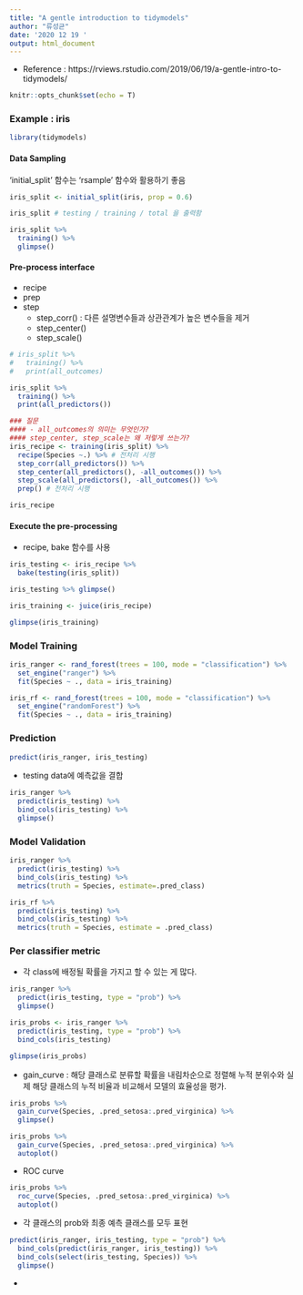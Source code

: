 ```yaml
---
title: "A gentle introduction to tidymodels"
author: "류성균"
date: '2020 12 19 '
output: html_document
---
```


- Reference : https://rviews.rstudio.com/2019/06/19/a-gentle-intro-to-tidymodels/


```r
knitr::opts_chunk$set(echo = T)
```

### Example : iris

```r
library(tidymodels)
```

#### Data Sampling

'initial_split' 함수는 'rsample' 함수와 활용하기 좋음

```r
iris_split <- initial_split(iris, prop = 0.6)

iris_split # testing / training / total 을 출력함
```

```r
iris_split %>% 
  training() %>% 
  glimpse()
```

#### Pre-process interface

- recipe
- prep
- step
  - step_corr() : 다른 설명변수들과 상관관계가 높은 변수들을 제거
  - step_center()
  - step_scale()
  
```r
# iris_split %>% 
#   training() %>% 
#   print(all_outcomes)
```
```r
iris_split %>%
  training() %>%
  print(all_predictors())
```

  
```r
### 질문
#### - all_outcomes의 의미는 무엇인가?
#### step_center, step_scale는 왜 저렇게 쓰는가?
iris_recipe <- training(iris_split) %>% 
  recipe(Species ~.) %>% # 전처리 시행
  step_corr(all_predictors()) %>% 
  step_center(all_predictors(), -all_outcomes()) %>% 
  step_scale(all_predictors(), -all_outcomes()) %>% 
  prep() # 전처리 시행

```
```r
iris_recipe
```

#### Execute the pre-processing
- recipe, bake 함수를 사용
```r
iris_testing <- iris_recipe %>% 
  bake(testing(iris_split))

iris_testing %>% glimpse()
```

```r
iris_training <- juice(iris_recipe)

glimpse(iris_training)
```

### Model Training

```r
iris_ranger <- rand_forest(trees = 100, mode = "classification") %>% 
  set_engine("ranger") %>% 
  fit(Species ~ ., data = iris_training)
```
```r
iris_rf <- rand_forest(trees = 100, mode = "classification") %>% 
  set_engine("randomForest") %>% 
  fit(Species ~ ., data = iris_training)
```

### Prediction
```r
predict(iris_ranger, iris_testing)
```

- testing data에 예측값을 결합
```r
iris_ranger %>% 
  predict(iris_testing) %>% 
  bind_cols(iris_testing) %>% 
  glimpse()
```

### Model Validation
```r
iris_ranger %>% 
  predict(iris_testing) %>% 
  bind_cols(iris_testing) %>% 
  metrics(truth = Species, estimate=.pred_class)
```

```r
iris_rf %>% 
  predict(iris_testing) %>% 
  bind_cols(iris_testing) %>% 
  metrics(truth = Species, estimate = .pred_class)
```

### Per classifier metric
- 각 class에 배정될 확률을 가지고 할 수 있는 게 많다.
```r
iris_ranger %>% 
  predict(iris_testing, type = "prob") %>% 
  glimpse()
```

```r
iris_probs <- iris_ranger %>% 
  predict(iris_testing, type = "prob") %>% 
  bind_cols(iris_testing)

glimpse(iris_probs)
```
- gain_curve : 해당 클래스로 분류할 확률을 내림차순으로 정렬해 누적 분위수와 실제 해당 클래스의 누적 비율과 비교해서 모델의 효율성을 평가.
```r
iris_probs %>% 
  gain_curve(Species, .pred_setosa:.pred_virginica) %>% 
  glimpse()
```

```r
iris_probs %>% 
  gain_curve(Species, .pred_setosa:.pred_virginica) %>% 
  autoplot()
```

- ROC curve

```r
iris_probs %>% 
  roc_curve(Species, .pred_setosa:.pred_virginica) %>% 
  autoplot()
```

- 각 클래스의 prob와 최종 예측 클래스를 모두 표현

```r
predict(iris_ranger, iris_testing, type = "prob") %>% 
  bind_cols(predict(iris_ranger, iris_testing)) %>% 
  bind_cols(select(iris_testing, Species)) %>% 
  glimpse()
```

- 